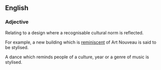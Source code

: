 ==English==
===Adjective===
Relating to a design where a recognisable cultural norm is reflected. 

For example, a new building which is [[reminiscent]] of Art Nouveau is said to be stylised. 

A dance which reminds people of a culture, year or a genre of music is stylised.